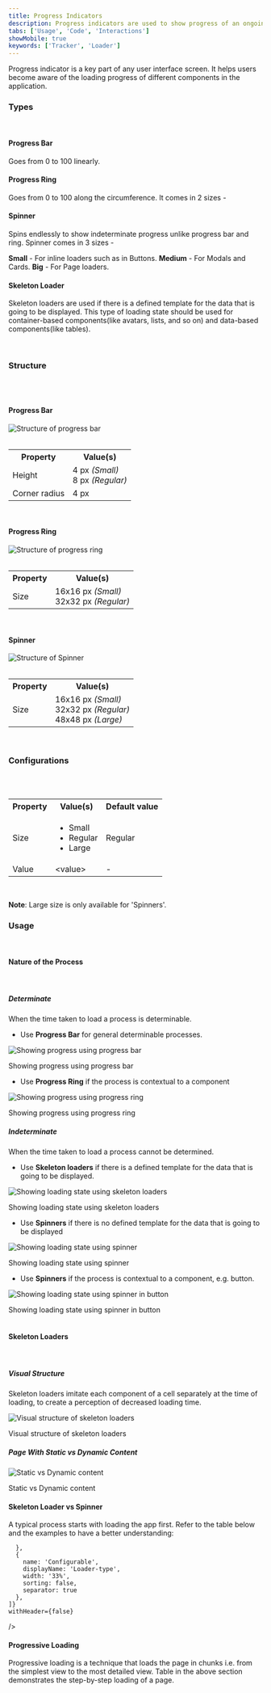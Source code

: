 ```yaml
---
title: Progress Indicators
description: Progress indicators are used to show progress of an ongoing process.
tabs: ['Usage', 'Code', 'Interactions']
showMobile: true
keywords: ['Tracker', 'Loader']
---
```


Progress indicator is a key part of any user interface screen. It helps users become aware of the loading progress of different components in the application.

### Types

<br/>

#### Progress Bar

Goes from 0 to 100 linearly.

<Preview name='components-progress-indicators-progressbar-fifty-percent--fifty-percent'/>

#### Progress Ring

Goes from 0 to 100 along the circumference. It comes in 2 sizes -

<Preview name='components-progress-indicators-progressring-size--size'/>

#### Spinner

Spins endlessly to show indeterminate progress unlike progress bar and ring. Spinner comes in 3 sizes -

**Small** - For inline loaders such as in Buttons.
**Medium** - For Modals and Cards.
**Big** - For Page loaders.

<Preview name='components-progress-indicators-spinner-size--size'/>

#### Skeleton Loader

Skeleton loaders are used if there is a defined template for the data that is going to be displayed. This type of loading state should be used for container-based components(like avatars, lists, and so on) and data-based components(like tables).

<Preview name='components-progress-indicators-placeholder-skeleton-loaders--skeleton-loaders'/>
<br/>

### Structure
<br/>
<br/>

#### Progress Bar
![Structure of progress bar](./images/progressbar-structure.png)
<br/>
<br/>


<table style={{width: "100%"}}>
 <tbody>
   <tr>
     <th style={{width:"50%",  textAlign: "left"}}>Property</th>
     <th style={{width:"50%",  textAlign: "left"}}>Value(s)</th>
   </tr>
   <tr style={{verticalAlign: "top"}}>
      <td>Height</td>
      <td>4 px <em>(Small)</em><br/>
          8 px <em>(Regular)</em></td>
   </tr>
   <tr style={{verticalAlign: "top"}}>
      <td>Corner radius</td>
      <td>4 px</td>
   </tr>
 </tbody>
</table>
<br/>

#### Progress Ring
![Structure of progress ring](./images/progressring-structure.png)
<br/>
<br/>


<table style={{width: "100%"}}>
 <tbody>
   <tr>
     <th style={{width:"50%",  textAlign: "left"}}>Property</th>
     <th style={{width:"50%",  textAlign: "left"}}>Value(s)</th>
   </tr>
   <tr style={{verticalAlign: "top"}}>
      <td>Size</td>
      <td>16x16 px <em>(Small)</em><br/>
          32x32 px <em>(Regular)</em></td>
   </tr>
 </tbody>
</table>
<br/>

#### Spinner
![Structure of Spinner](./images/spinner-structure.png)
<br/>
<br/>


<table style={{width: "100%"}}>
 <tbody>
   <tr>
     <th style={{width:"50%",  textAlign: "left"}}>Property</th>
     <th style={{width:"50%",  textAlign: "left"}}>Value(s)</th>
   </tr>
   <tr style={{verticalAlign: "top"}}>
      <td>Size</td>
      <td>16x16 px <em>(Small)</em><br/>
          32x32 px <em>(Regular)</em><br/>
          48x48 px <em>(Large)</em></td>
   </tr>
 </tbody>
</table>
<br/>

### Configurations
<br/>
<br/>

<table style={{width: "100%"}}>
  <tbody>
    <tr>
      <th style={{width:"33%", textAlign: "left"}}>Property</th>
      <th style={{width:"33%", textAlign: "left"}}>Value(s)</th>
      <th style={{width:"33%", textAlign: "left"}}>Default value</th>
    </tr>
    <tr style={{verticalAlign: "top"}}>
      <td>Size</td>
      <td>
          <ul>
              <li>Small</li>
              <li>Regular</li>
              <li>Large</li>
          </ul>
      </td>
      <td>Regular</td>
    </tr>
    <tr style={{verticalAlign: "top"}}>
      <td>Value</td>
      <td>&#60;value&#62;</td>
      <td>-</td>
    </tr>
  </tbody>
</table>
<br/>


**Note**: Large size is only available for 'Spinners'.

### Usage

<br/>

#### Nature of the Process

<br/>

##### Determinate

When the time taken to load a process is determinable.

-   Use **Progress Bar** for general determinable processes.

![Showing progress using progress bar](./images/progressindicators-1.png)
<Caption> Showing progress using progress bar </Caption>


<br/>

-   Use **Progress Ring** if the process is contextual to a component

![Showing progress using progress ring](./images/progressindicators-2.png)
<Caption> Showing progress using progress ring </Caption>


<br/>

##### Indeterminate

When the time taken to load a process cannot be determined.

-   Use **Skeleton loaders** if there is a defined template for the data that is going to be displayed.

![Showing loading state using skeleton loaders](./images/progressindicators-3.png)
<Caption> Showing loading state using skeleton loaders </Caption>


<br/>

-   Use **Spinners** if there is no defined template for the data that is going to be displayed

![Showing loading state using spinner](./images/progressindicators-4.png)
<Caption> Showing loading state using spinner </Caption>


<br/>

-   Use **Spinners** if the process is contextual to a component, e.g. button.

![Showing loading state using spinner in button](./images/progressindicators-5.png)
<Caption> Showing loading state using spinner in button </Caption>


<br/>
<br/>

#### Skeleton Loaders

<br/>

##### Visual Structure

Skeleton loaders imitate each component of a cell separately at the time of loading, to create a perception of decreased loading time. 

![Visual structure of skeleton loaders](./images/progressindicators-6.png)
<Caption> Visual structure of skeleton loaders </Caption>


<br/>

##### Page With Static vs Dynamic Content

![Static vs Dynamic content](./images/progressindicators-7.png)
<Caption> Static vs Dynamic content </Caption>

<br/>

#### Skeleton Loader vs Spinner

A typical process starts with loading the app first. Refer to the table below and  the examples to have a better understanding:

<Card shadow='none'>
  <Table
    showMenu={false}
    separator={true}
    data={[
      {
        Property: 'Loading the app',
        Value: 'Unpredictable',
        Configurable: 'Spinner',
      },
      {
        Property: 'Loading page template',
        Value: 'Predictable',
        Configurable: 'Skeleton',
      },
      {
        Property: 'Making API Calls',
        Value: 'Data can be empty',
        Configurable: 'Spinner',
      },
      {
        Property: 'Making API Calls',
        Value: 'Data will always be present',
        Configurable: 'Skeleton',
      },
      {
        Property: 'Searching',
        Value: 'Data can be empty',
        Configurable: 'Spinner',
      },
      {
        Property: 'Changing page',
        Value: 'Data will always be present',
        Configurable: 'Skeleton',
      },
    ]}
    schema={[
      {
        name: 'Property',
        displayName: 'State',
        width: '33%',
        sorting: false,
        separator: true,
      },
      {
        name: 'Value',
        displayName: 'Content-type',
        width: '33%',
        sorting: false,
        separator: true
        
      },
      {
        name: 'Configurable',
        displayName: 'Loader-type',
        width: '33%',
        sorting: false,
        separator: true
      },
    ]}
    withHeader={false}
  />
</Card>
<br/>

#### Progressive Loading

Progressive loading is a technique that loads the page in chunks i.e. from the simplest view to the most detailed view. Table in the above section demonstrates the step-by-step loading of a page. 


